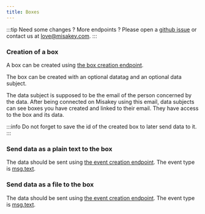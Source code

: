 ```yaml
---
title: Boxes
---
```


:::tip
Need some changes ? More endpoints ? Please open a [github issue](https://github.com/misakey/backend) or contact us at [love@misakey.com](mailto:love@misakey.com).
:::

### Creation of a box

A box can be created using [the box creation endpoint](https://backend.docs.misakey.dev/endpoints/boxes/#21-creating-a-box).

The box can be created with an optional datatag and an optional data subject.

The data subject is supposed to be the email of the person concerned by the data.
After being connected on Misakey using this email, data subjects can see boxes you have created and linked to their email. They have access to the box and its data.

:::info
Do not forget to save the id of the created box to later send data to it.
:::

### Send data as a plain text to the box

The data should be sent using [the event creation endpoint][]. The event type is [msg.text](https://backend.docs.misakey.dev/concepts/box-events/#231-message-text).

### Send data as a file to the box

The data should be sent using [the event creation endpoint][]. The event type is [msg.text](https://backend.docs.misakey.dev/concepts/box-events/#232-message-file).

[the event creation endpoint]: https://backend.docs.misakey.dev/endpoints/box_events/#21-single-creation-of-an-event-for-a-box
